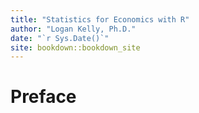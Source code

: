 ```yaml
--- 
title: "Statistics for Economics with R"
author: "Logan Kelly, Ph.D."
date: "`r Sys.Date()`"
site: bookdown::bookdown_site
---
```


# Preface {-}

